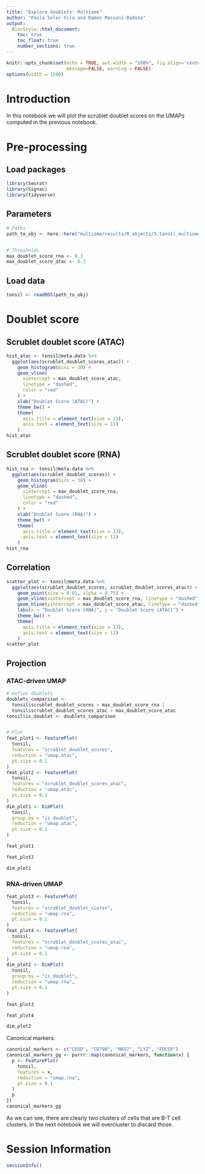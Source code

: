 ```yaml
---
title: "Explore doublets: Multiome"
author: "Paula Soler-Vila and Ramon Massoni-Badosa"
output: 
  BiocStyle::html_document:
    toc: true
    toc_float: true
    number_sections: true
---
```


```r
knitr::opts_chunk$set(echo = TRUE, out.width = "100%", fig.align='center', 
                      message=FALSE, warning = FALSE)
options(width = 1200)
```


# Introduction

In this notebook we will plot the scrublet doublet scores on the UMAPs computed in the previous notebook.


# Pre-processing

## Load packages

```r
library(Seurat)
library(Signac)
library(tidyverse)
```


## Parameters

```r
# Paths
path_to_obj <- here::here("multiome/results/R_objects/5.tonsil_multiome_integrated_using_wnn.rds")


# Thresholds
max_doublet_score_rna <- 0.3
max_doublet_score_atac <- 0.3
```


## Load data

```r
tonsil <- readRDS(path_to_obj)
```


# Doublet score

## Scrublet doublet score (ATAC)

```r
hist_atac <- tonsil@meta.data %>%
  ggplot(aes(scrublet_doublet_scores_atac)) +
    geom_histogram(bins = 30) +
    geom_vline(
      xintercept = max_doublet_score_atac,
      linetype = "dashed",
      color = "red"
    ) +
    xlab("Doublet Score (ATAC)") +
    theme_bw() +
    theme(
      axis.title = element_text(size = 13),
      axis.text = element_text(size = 11)
    )
hist_atac
```


## Scrublet doublet score (RNA)

```r
hist_rna <- tonsil@meta.data %>%
  ggplot(aes(scrublet_doublet_scores)) +
    geom_histogram(bins = 30) +
    geom_vline(
      xintercept = max_doublet_score_rna,
      linetype = "dashed",
      color = "red"
    ) +
    xlab("Doublet Score (RNA)") +
    theme_bw() +
    theme(
      axis.title = element_text(size = 13),
      axis.text = element_text(size = 11)
    )
hist_rna
```


## Correlation

```r
scatter_plot <- tonsil@meta.data %>%
  ggplot(aes(scrublet_doublet_scores, scrublet_doublet_scores_atac)) +
    geom_point(size = 0.01, alpha = 0.75) +
    geom_vline(xintercept = max_doublet_score_rna, linetype = "dashed", color = "red") +
    geom_hline(yintercept = max_doublet_score_atac, linetype = "dashed", color = "red") +
    labs(x = "Doublet Score (RNA)", y = "Doublet Score (ATAC)") +
    theme_bw() +
    theme(
      axis.title = element_text(size = 13),
      axis.text = element_text(size = 11)
    )
scatter_plot
```


## Projection

### ATAC-driven UMAP

```r
# Define doublets
doublets_comparison <- 
  tonsil$scrublet_doublet_scores > max_doublet_score_rna |
  tonsil$scrublet_doublet_scores_atac > max_doublet_score_atac
tonsil$is_doublet <- doublets_comparison


# Plot
feat_plot1 <- FeaturePlot(
  tonsil,
  features = "scrublet_doublet_scores",
  reduction = "umap.atac",
  pt.size = 0.1
)
feat_plot2 <- FeaturePlot(
  tonsil,
  features = "scrublet_doublet_scores_atac",
  reduction = "umap.atac",
  pt.size = 0.1
)
dim_plot1 <- DimPlot(
  tonsil,
  group.by = "is_doublet",
  reduction = "umap.atac",
  pt.size = 0.1
)
```


```r
feat_plot1
```
```r
feat_plot2
```
```r
dim_plot1
```


### RNA-driven UMAP

```r
feat_plot3 <- FeaturePlot(
  tonsil,
  features = "scrublet_doublet_scores",
  reduction = "umap.rna",
  pt.size = 0.1
)
feat_plot4 <- FeaturePlot(
  tonsil,
  features = "scrublet_doublet_scores_atac",
  reduction = "umap.rna",
  pt.size = 0.1
)
dim_plot2 <- DimPlot(
  tonsil,
  group.by = "is_doublet",
  reduction = "umap.rna",
  pt.size = 0.1
)
```

```r
feat_plot3
```
```r
feat_plot4
```
```r
dim_plot2
```

Canonical markers:

```r
canonical_markers <- c("CD3D", "CD79B", "NKG7", "LYZ", "FDCSP")
canonical_markers_gg <- purrr::map(canonical_markers, function(x) {
  p <- FeaturePlot(
    tonsil,
    features = x,
    reduction = "umap.rna",
    pt.size = 0.1
  )
  p
})
canonical_markers_gg
```


As we can see, there are clearly two clusters of cells that are B-T cell clusters. In the next notebook we will overcluster to discard those.



# Session Information

```r
sessionInfo()
```

